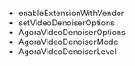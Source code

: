 <PlatformWrapper platform="ios">

* <Link to="{{Global.API_REF_IOS_ROOT}}/class_irtcengine.html#api_irtcengine_enableextension">enableExtensionWithVendor</Link>

* <Link to="{{Global.API_REF_IOS_ROOT}}/class_irtcengine.html#api_irtcengine_setvideodenoiseroptions">setVideoDenoiserOptions</Link>

* <Link to="{{Global.API_REF_IOS_ROOT}}/rtc_api_data_type.html#class_videodenoiseroptions">AgoraVideoDenoiserOptions</Link>

* <Link to="{{Global.API_REF_IOS_ROOT}}/rtc_api_data_type.html#enum_videodenoisermode">AgoraVideoDenoiserMode</Link>

* <Link to="{{Global.API_REF_IOS_ROOT}}/rtc_api_data_type.html#enum_videodenoiserlevel">AgoraVideoDenoiserLevel</Link>

</PlatformWrapper>
